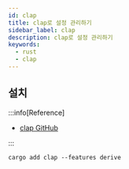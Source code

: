 ```yaml
---
id: clap
title: clap로 설정 관리하기
sidebar_label: clap
description: clap로 설정 관리하기
keywords:
  - rust
  - clap
---
```


## 설치

:::info[Reference]

- [clap GitHub](https://github.com/clap-rs/clap)

:::

```shell
cargo add clap --features derive
```
